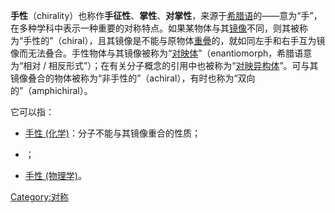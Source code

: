 '''手性'''（chirality）也称作'''手征性'''、'''掌性'''、'''对掌性'''，来源于[[希腊语|希腊语]]的''{{lang|el|χειρ}}''——意为“手”，在多种学科中表示一种重要的对称特点。如果某物体与其[[镜像|镜像]]不同，则其被称为“手性的”（chiral），且其镜像是不能与原物体[[重叠|重曡]]的，就如同左手和右手互为镜像而无法叠合。手性物体与其镜像被称为“[[对映体|对映体]]”（enantiomorph，希腊语意为“相对 / 相反形式”）；在有关分子概念的引用中也被称为“[[对映异构体|对映异构体]]”。可与其镜像叠合的物体被称为“非手性的”（achiral），有时也称为“双向的”（amphichiral）。 

它可以指：
*[[手性|手性 (化学)]]：分子不能与其镜像重合的性质；
*{{link-en|手性 (数学)|Chirality (mathematics)}}；
*[[手征性|手性 (物理学)]]。

{{disambig|cat=二字消歧义}}
[[Category:对称|Category:对称]]